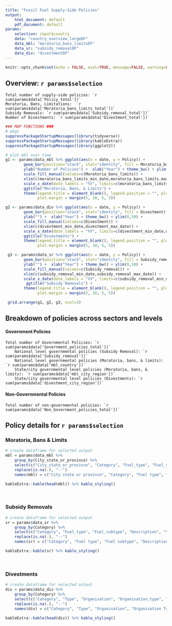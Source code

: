 ```yaml
---
title: "Fossil Fuel Supply-Side Policies"
output: 
    html_document: default
    pdf_document: default
params: 
    selection: input$country
    data: "country_overview_largeDF"
    data_mbl: "moratoria_bans_limitsDF"
    data_sr: "subsidy_removalDF"
    data_div: "divestmentDF"
---
```


```r
knitr::opts_chunk$set(echo = FALSE, eval=TRUE, message=FALSE, warning=FALSE)
```



## Overview: `r params$selection`


    Total number of supply-side policies: `r sum(params$data['Policy_total'])`
    Moratoria, Bans, Limitations:  `r sum(params$data['Moratoria_bans_limits_total'])`
    Subsidy Removals: `r sum(params$data['Subsidy_removal_total'])`
    Number of Divestments: `r sum(params$data['Divestment_total'])`
    
```r
### MAP FUNCTIONS ###
# pkgs
suppressPackageStartupMessages(library(tidyverse))
suppressPackageStartupMessages(library(kableExtra))
suppressPackageStartupMessages(library(ggplot2))

# plot mbl over time
g1 <- params$data_mbl %>% ggplot(aes(x = date, y = Policy)) + 
        geom_bar(position="stack", stat="identity", fill = Moratoria_bans_limits) + 
        ylab("Number of Policies") +  xlab("Year") + theme_bw() + ylim(0,30) +
        scale_fill_manual(values=c(Moratoria_bans_limits)) +
        xlim(c(moratoria_bans_limits_min_date,moratoria_bans_limits_max_date)) + 
        scale_x_date(date_labels = "%Y", limits=c(moratoria_bans_limits_min_date,moratoria_bans_limits_max_date)) +
        ggtitle("Moratoria, Bans, & Limits") + 
        theme(legend.title = element_blank(), legend.position = "", plot.title = element_text(size=12, hjust = 0.5), 
              plot.margin = margin(5, 10, 5, 5))

g2 <- params$data_div %>% ggplot(aes(x = date, y = Policy)) + 
        geom_bar(position="stack", stat="identity", fill = Divestment) + 
        ylab("") +  xlab("Year") + theme_bw() + ylim(0,50) +
        scale_fill_manual(values=c(Divestment)) +
        xlim(c(divestment_min_date,divestment_max_date)) + 
        scale_x_date(date_labels = "%Y", limits=c(divestment_min_date,divestment_max_date)) +
        ggtitle("Divestments") + 
        theme(legend.title = element_blank(), legend.position = "", plot.title = element_text(size=12, hjust = 0.5), 
              plot.margin = margin(5, 10, 5, 5))

 g3 <- params$data_sr %>% ggplot(aes(x = date, y = Policy)) + 
        geom_bar(position="stack", stat="identity", fill = Subsidy_removal) + 
        ylab("") +  xlab("Year") + theme_bw() + ylim(0,10) +
        scale_fill_manual(values=c(Subsidy_removal)) +
        xlim(c(subsidy_removal_min_date,subsidy_removal_max_date)) + 
        scale_x_date(date_labels = "%Y", limits=c(subsidy_removal_min_date,subsidy_removal_max_date)) +
         ggtitle("Subsidy Removals") + 
        theme(legend.title = element_blank(), legend.position = "", plot.title = element_text(size=12, hjust = 0.5), 
              plot.margin = margin(5, 10, 5, 5))

 grid.arrange(g1, g2, g3, ncol=3)
```

## Breakdown of policies across sectors and levels 


#### Government Policies

    Total number of Governmental Policies: `r sum(params$data['Government_policies_total'])`
        National level governmental policies (Subsidy Removal): `r sum(params$data['Subsidy_removal'])`
        National level governmental policies (Moratoria, bans, & limits): `r sum(params$data['mbl_country'])`
        State/city governmental level policies (Moratoria, bans, & limits): `r sum(params$data['mbl_city_region'])`
        State/city governmental level policies (Divestments): `r sum(params$data['divestment_city_region'])`


#### Non-Governmental Policies  

    Total number of non-governmental policies: `r sum(params$data['Non_Government_policies_total'])`


## Policy details for `r params$selection`  



### Moratoria, Bans & Limits
```r
# create dataframe for selected output
mbl = params$data_mbl %>% 
    group_by(City_state_or_province) %>%
    select(c("City_state_or_province", "Category", "Fuel_type", "Fuel_subtype", "Start", "End", "Sources_and_more_info")) %>% 
    replace(is.na(.), "--")
    names(mbl) = c("City state or province", "Category", "Fuel type", "Fuel subtype", "Start", "End", "Sources")
```

```r
kableExtra::kable(head(mbl)) %>% kable_styling()
```

<p>&nbsp;</p>


### Subsidy Removals
```r
# create dataframe for selected output
sr = params$data_sr %>% 
    group_by(Category) %>%
    select(c("Category", "Fuel_type", "Fuel_subtype", "Description", "Start", "Sources_and_more_info")) %>% 
    replace(is.na(.), "--") 
    names(sr) = c("Category", "Fuel type", "Fuel subtype", "Description", "Start", "Sources")
```


```r
kableExtra::kable(sr) %>% kable_styling()
```

<p>&nbsp;</p>


### Divestments

```r
# create dataframe for selected output
div = params$data_div %>% 
    group_by(Category) %>%
    select(c("Category", "Type", "Organisation", "Organisation_type", "Start", "Sources_and_more_info"))%>% 
    replace(is.na(.), "--")
    names(div) = c("Category", "Type", "Organisation", "Organisation Type", "Start", "Sources")
```


```r
kableExtra::kable(head(div)) %>% kable_styling()
```

<p>&nbsp;</p>
<p>&nbsp;</p>